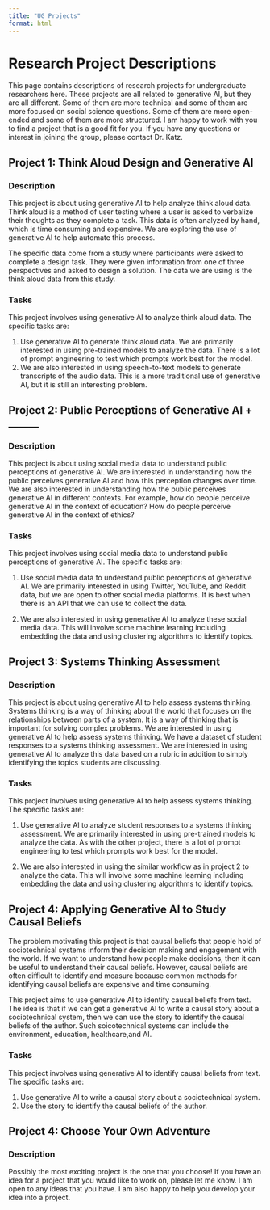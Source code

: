 ```yaml
---
title: "UG Projects"
format: html
---
```


# Research Project Descriptions

This page contains descriptions of research projects for undergraduate researchers here. These projects are all related to generative AI, but they are all different. Some of them are more technical and some of them are more focused on social science questions. Some of them are more open-ended and some of them are more structured. I am happy to work with you to find a project that is a good fit for you. If you have any questions or interest in joining the group, please contact Dr. Katz.

## Project 1: Think Aloud Design and Generative AI

### Description

This project is about using generative AI to help analyze think aloud data. Think aloud is a method of user testing where a user is asked to verbalize their thoughts as they complete a task. This data is often analyzed by hand, which is time consuming and expensive. We are exploring the use of generative AI to help automate this process. 

The specific data come from a study where participants were asked to complete a design task. They were given information from one of three perspectives and asked to design a solution. The data we are using is the think aloud data from this study.

### Tasks

This project involves using generative AI to analyze think aloud data. The specific tasks are:

1. Use generative AI to generate think aloud data. We are primarily interested in using pre-trained models to analyze the data. There is a lot of prompt engineering to test which prompts work best for the model.
2. We are also interested in using speech-to-text models to generate transcripts of the audio data. This is a more traditional use of generative AI, but it is still an interesting problem.

## Project 2: Public Perceptions of Generative AI + ______

### Description

This project is about using social media data to understand public perceptions of generative AI. We are interested in understanding how the public perceives generative AI and how this perception changes over time. We are also interested in understanding how the public perceives generative AI in different contexts. For example, how do people perceive generative AI in the context of education? How do people perceive generative AI in the context of ethics?

### Tasks

This project involves using social media data to understand public perceptions of generative AI. The specific tasks are:

1. Use social media data to understand public perceptions of generative AI. We are primarily interested in using Twitter, YouTube, and Reddit data, but we are open to other social media platforms. It is best when there is an API that we can use to collect the data.

2. We are also interested in using generative AI to analyze these social media data. This will involve some machine learning including embedding the data and using clustering algorithms to identify topics. 

## Project 3: Systems Thinking Assessment

### Description

This project is about using generative AI to help assess systems thinking. Systems thinking is a way of thinking about the world that focuses on the relationships between parts of a system. It is a way of thinking that is important for solving complex problems. We are interested in using generative AI to help assess systems thinking. We have a dataset of student responses to a systems thinking assessment. We are interested in using generative AI to analyze this data based on a rubric in addition to simply identifying the topics students are discussing.

### Tasks

This project involves using generative AI to help assess systems thinking. The specific tasks are:

1. Use generative AI to analyze student responses to a systems thinking assessment. We are primarily interested in using pre-trained models to analyze the data. As with the other project, there is a lot of prompt engineering to test which prompts work best for the model.

2. We are also interested in using the similar workflow as in project 2 to analyze the data. This will involve some machine learning including embedding the data and using clustering algorithms to identify topics.


## Project 4: Applying Generative AI to Study Causal Beliefs

The problem motivating this project is that causal beliefs that people hold of sociotechnical systems inform their decision making and engagement with the world. If we want to understand how people make decisions, then it can be useful to understand their causal beliefs. However, causal beliefs are often difficult to identify and measure because common methods for identifying causal beliefs are expensive and time consuming.

This project aims to use generative AI to identify causal beliefs from text. The idea is that if we can get a generative AI to write a causal story about a sociotechnical system, then we can use the story to identify the causal beliefs of the author. Such soicotechnical systems can include the environment, education, healthcare,and AI.

### Tasks

This project involves using generative AI to identify causal beliefs from text. The specific tasks are:

1. Use generative AI to write a causal story about a sociotechnical system.
2. Use the story to identify the causal beliefs of the author.


## Project 4: Choose Your Own Adventure

### Description

Possibly the most exciting project is the one that you choose! If you have an idea for a project that you would like to work on, please let me know. I am open to any ideas that you have. I am also happy to help you develop your idea into a project.